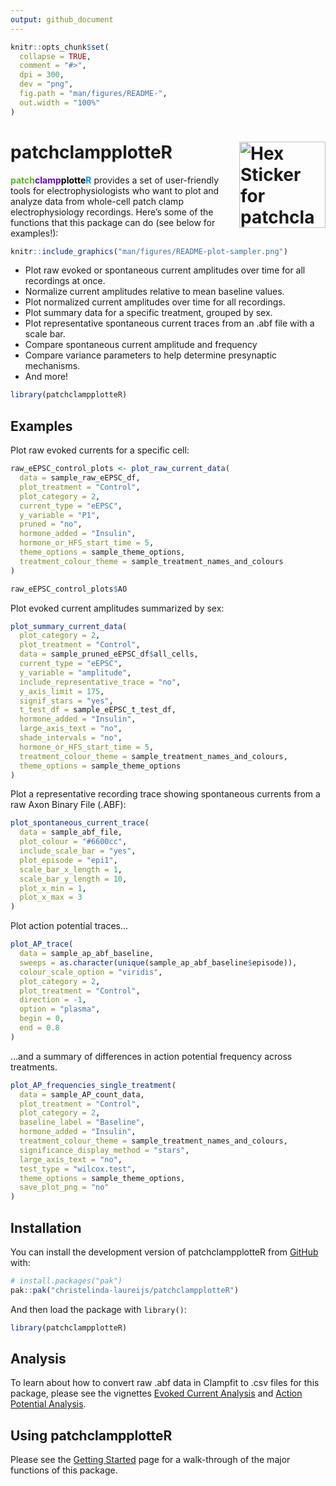 ```yaml
---
output: github_document
---
```


<!-- README.md is generated from README.Rmd. Please edit that file -->

```r
knitr::opts_chunk$set(
  collapse = TRUE,
  comment = "#>",
  dpi = 300,
  dev = "png",
  fig.path = "man/figures/README-",
  out.width = "100%"
)
```

# patchclampplotteR <img src="man/figures/logo.png" align="right" height="138" alt="Hex Sticker for patchclampplotter package showing a neuron with electrodes inside it." />

<!-- badges: start -->
<!-- badges: end -->


<span style="color:#55b323;font-weight:bold;">patch</span><span
style="color:#6600cc;font-weight:bold;">clamp</span><span style="color:
black;font-weight:bold;">plotte</span><span
style="color:#0093fb;font-weight:bold;">R</span> provides a set of user-friendly
tools for electrophysiologists who want to plot and analyze data from whole-cell
patch clamp electrophysiology recordings. Here's some of the functions that this
package can do (see below for examples!):


```r
knitr::include_graphics("man/figures/README-plot-sampler.png")
```

* Plot raw evoked or spontaneous current amplitudes over time for all recordings at once.
* Normalize current amplitudes relative to mean baseline values.
* Plot normalized current amplitudes over time for all recordings.
* Plot summary data for a specific treatment, grouped by sex.
* Plot representative spontaneous current traces from an .abf file with a scale bar.
* Compare spontaneous current amplitude and frequency
* Compare variance parameters to help determine presynaptic mechanisms.
* And more!

```r
library(patchclampplotteR)
```


## Examples

Plot raw evoked currents for a specific cell:

```r
raw_eEPSC_control_plots <- plot_raw_current_data(
  data = sample_raw_eEPSC_df,
  plot_treatment = "Control",
  plot_category = 2,
  current_type = "eEPSC",
  y_variable = "P1",
  pruned = "no",
  hormone_added = "Insulin",
  hormone_or_HFS_start_time = 5,
  theme_options = sample_theme_options,
  treatment_colour_theme = sample_treatment_names_and_colours
)

raw_eEPSC_control_plots$AO
```


Plot evoked current amplitudes summarized by sex:  


```r
plot_summary_current_data(
  plot_category = 2,
  plot_treatment = "Control",
  data = sample_pruned_eEPSC_df$all_cells,
  current_type = "eEPSC",
  y_variable = "amplitude",
  include_representative_trace = "no",
  y_axis_limit = 175,
  signif_stars = "yes",
  t_test_df = sample_eEPSC_t_test_df,
  hormone_added = "Insulin",
  large_axis_text = "no",
  shade_intervals = "no",
  hormone_or_HFS_start_time = 5,
  treatment_colour_theme = sample_treatment_names_and_colours,
  theme_options = sample_theme_options
)
```

Plot a representative recording trace showing spontaneous currents from a raw Axon Binary File (.ABF):

```r
plot_spontaneous_current_trace(
  data = sample_abf_file,
  plot_colour = "#6600cc",
  include_scale_bar = "yes",
  plot_episode = "epi1",
  scale_bar_x_length = 1,
  scale_bar_y_length = 10,
  plot_x_min = 1,
  plot_x_max = 3
)
```


Plot action potential traces...

```r
plot_AP_trace(
  data = sample_ap_abf_baseline,
  sweeps = as.character(unique(sample_ap_abf_baseline$episode)),
  colour_scale_option = "viridis",
  plot_category = 2,
  plot_treatment = "Control",
  direction = -1,
  option = "plasma",
  begin = 0,
  end = 0.8
)
```


...and a summary of differences in action potential frequency across treatments.

```r
plot_AP_frequencies_single_treatment(
  data = sample_AP_count_data,
  plot_treatment = "Control",
  plot_category = 2,
  baseline_label = "Baseline",
  hormone_added = "Insulin",
  treatment_colour_theme = sample_treatment_names_and_colours,
  significance_display_method = "stars",
  large_axis_text = "no",
  test_type = "wilcox.test",
  theme_options = sample_theme_options,
  save_plot_png = "no"
)
```

## Installation

You can install the development version of patchclampplotteR from
[GitHub](https://github.com/) with:

```r
# install.packages("pak")
pak::pak("christelinda-laureijs/patchclampplotteR")
```

And then load the package with `library()`:

```r
library(patchclampplotteR)
```

## Analysis

To learn about how to convert raw .abf data in Clampfit to .csv files for this package, please see the vignettes [Evoked Current Analysis](https://christelinda-laureijs.github.io/patchclampplotteR/articles/evoked-current-analysis.html) and [Action Potential Analysis](https://christelinda-laureijs.github.io/patchclampplotteR/articles/action-potential-analysis.html). 

## Using patchclampplotteR

Please see the [Getting Started](https://christelinda-laureijs.github.io/patchclampplotteR/articles/patchclampplotteR.html) page for a walk-through of the major functions of this package.
